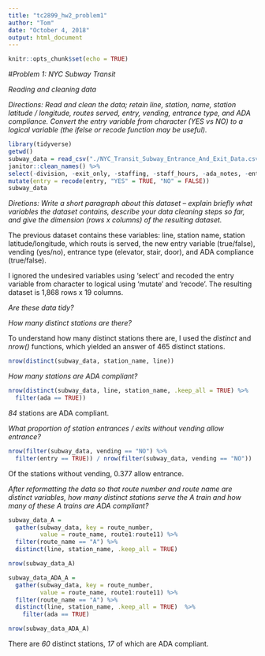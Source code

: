 ```yaml
---
title: "tc2899_hw2_problem1"
author: "Tom"
date: "October 4, 2018"
output: html_document
---
```


```r
knitr::opts_chunk$set(echo = TRUE)
```

#_Problem 1: NYC Subway Transit_

*Reading and cleaning data*

*Directions: Read and clean the data; retain line, station, name, station latitude / longitude, routes served, entry, vending, entrance type, and ADA compliance. Convert the entry variable from character (YES vs NO) to a logical variable (the ifelse or recode function may be useful).*

```r
library(tidyverse)
getwd()
subway_data = read_csv("./NYC_Transit_Subway_Entrance_And_Exit_Data.csv") %>%
janitor::clean_names() %>%
select(-division, -exit_only, -staffing, -staff_hours, -ada_notes, -entrance_location, -entrance_longitude, -entrance_latitude, -station_location, -corner, -east_west_street, -north_south_street, -free_crossover) %>%
mutate(entry = recode(entry, "YES" = TRUE, "NO" = FALSE))
subway_data
```

*Diretions: Write a short paragraph about this dataset – explain briefly what variables the dataset contains, describe your data cleaning steps so far, and give the dimension (rows x columns) of the resulting dataset.* 

The previous dataset contains these variables: line, station name, station latitude/longitude, which routs is served, the new entry variable (true/false), vending (yes/no), entrance type (elevator, stair, door), and ADA compliance (true/false). 

I ignored the undesired variables using 'select' and recoded the entry variable from character to logical using 'mutate' and 'recode'. The resulting dataset is 1,868 rows x 19 columns. 

*Are these data tidy?*

*How many distinct stations are there?*

To understand how many distinct stations there are, I used the _distinct_ and _nrow()_ functions, which yielded an answer of 465 distinct stations.  

```r
nrow(distinct(subway_data, station_name, line))
```

*How many stations are ADA compliant?*
```r

nrow(distinct(subway_data, line, station_name, .keep_all = TRUE) %>% 
  filter(ada == TRUE))

```
  _84_ stations are ADA compliant. 
  
*What proportion of station entrances / exits without vending allow entrance?*

```r

nrow(filter(subway_data, vending == "NO") %>% 
  filter(entry == TRUE)) / nrow(filter(subway_data, vending == "NO"))

```

Of the stations without vending, 0.377 allow entrance. 

*After reformatting the data so that route number and route name are distinct variables, how many distinct stations serve the A train and how many of these A trains are ADA compliant?*
```r

subway_data_A = 
  gather(subway_data, key = route_number,
         value = route_name, route1:route11) %>% 
  filter(route_name == "A") %>% 
  distinct(line, station_name, .keep_all = TRUE)  

nrow(subway_data_A)

subway_data_ADA_A = 
  gather(subway_data, key = route_number,
         value = route_name, route1:route11) %>% 
  filter(route_name == "A") %>% 
  distinct(line, station_name, .keep_all = TRUE)  %>% 
    filter(ada == TRUE)

nrow(subway_data_ADA_A)

```

There are _60_ distinct stations, _17_ of which are ADA compliant. 
